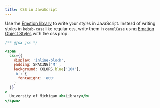 ```yaml
---
title: CSS in JavaScript
---
```


Use the [Emotion library](https://emotion.sh/) to write your styles in JavaScript. Instead of writing styles in `kebab-case` like regular css, write them in `camelCase` using [Emotion Object Styles](https://emotion.sh/docs/object-styles) with the css prop.


```jsx live
/** @jsx jsx */

<span
  css={{
    display: 'inline-block',
    padding: SPACING['M'],
    background: COLORS.blue['100'],
    'b': {
      fontWeight: '800'
    }
  }}
>
  University of Michigan <b>Library</b>
</span>
```